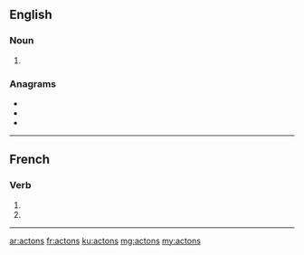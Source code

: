 ==English==

===Noun===
{{head|en|noun plural form}}

# {{plural of|acton|lang=en}}

===Anagrams===
* {{l|en|cantos}}
* {{l|en|cast on}}
* {{l|en|Octans}}

----

==French==

===Verb===
{{fr-verb-form}}

# {{conjugation of|acter||1|p|pres|ind|lang=fr}}
# {{conjugation of|acter||1|p|imp|lang=fr}}

----

[[ar:actons]]
[[fr:actons]]
[[ku:actons]]
[[mg:actons]]
[[my:actons]]